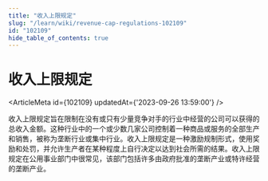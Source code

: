 ```yaml
---
title: "收入上限规定"
slug: "/learn/wiki/revenue-cap-regulations-102109"
id: "102109"
hide_table_of_contents: true
---
```



# 收入上限规定

<ArticleMeta id={102109} updatedAt={'2023-09-26 13:59:00'} />
<div className='border-solid border-b border-t-0 my-4 border-[var(--ifm-color-gray-300)]' />

收入上限规定旨在限制在没有或只有少量竞争对手的行业中经营的公司可以获得的总收入金额。这种行业中的一个或少数几家公司控制着一种商品或服务的全部生产和销售，被称为垄断行业或集中行业。收入上限规定是一种激励规制形式，使用奖励和处罚，并允许生产者在某种程度上自行决定以达到社会所需的结果。收入上限规定在公用事业部门中很常见，该部门包括许多由政府批准的垄断产业或特许经营的垄断产业。
